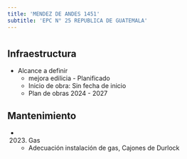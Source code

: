 ```yaml
---
title: 'MENDEZ DE ANDES 1451'
subtitle: 'EPC N° 25 REPUBLICA DE GUATEMALA'
---
```


#
## Infraestructura

* Alcance a definir 
    + mejora edilicia - Planificado 
    + Inicio de obra: Sin fecha de inicio 
    + Plan de obras 2024 - 2027 






## Mantenimiento

*  (2023) Gas 
    + Adecuación instalación de gas, Cajones de Durlock



